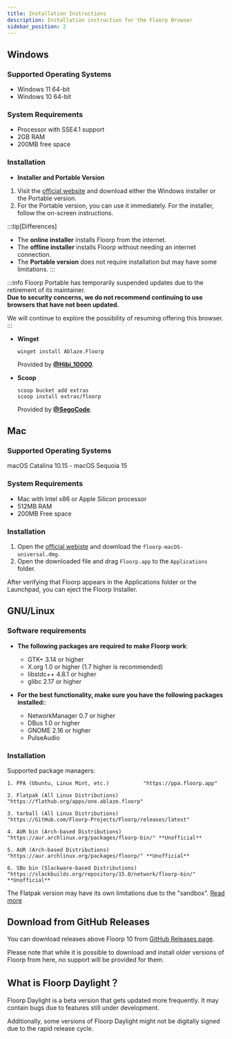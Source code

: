 ```yaml
---
title: Installation Instructions
description: Installation instruction for the Floorp Browser
sidebar_position: 2
---
```



## Windows

### Supported Operating Systems

- Windows 11 64-bit
- Windows 10 64-bit

### System Requirements

- Processor with SSE4.1 support
- 2GB RAM
- 200MB free space

### Installation

- **Installer and Portable Version**

1. Visit the [official website](https://floorp.app/en-US/download) and download either the Windows installer or the Portable version.
2. For the Portable version, you can use it immediately. For the installer, follow the on-screen instructions.

:::tip[Differences]
- The **online installer** installs Floorp from the internet.
- The **offline installer** installs Floorp without needing an internet connection.
- The **Portable version** does not require installation but may have some limitations.
:::

:::info
Floorp Portable has temporarily suspended updates due to the retirement of its maintainer.\
**Due to security concerns, we do not recommend continuing to use browsers that have not been updated.**

We will continue to explore the possibility of resuming offering this browser.
:::

- **Winget**

  ```shell
  winget install Ablaze.Floorp
  ```
  Provided by **[@Hibi_10000](https://github.com/Hibi-10000)**.
- **Scoop**
  ```shell
  scoop bucket add extras
  scoop install extras/floorp
  ```
  Provided by **[@SegoCode](https://github.com/SegoCode)**.

## Mac

### Supported Operating Systems
macOS Catalina 10.15 - macOS Sequoia 15

### System Requirements

- Mac with Intel x86 or Apple Silicon processor
- 512MB RAM
- 200MB Free space

### Installation

1. Open the [official webiste](https://floorp.app/en-US/download) and download the `floorp-macOS-universal.dmg`.
2. Open the downloaded file and drag `Floorp.app` to the `Applications` folder.

  After verifying that Floorp appears in the Applications folder or the Launchpad, you can eject the Floorp Installer.

## GNU/Linux

### Software requirements

- **The following packages are required to make Floorp work**:

    - GTK+ 3.14 or higher
    - X.org 1.0 or higher (1.7 higher is recommended)
    - libstdc++ 4.8.1 or higher
    - glibc 2.17 or higher

- **For the best functionality, make sure you have the following packages installed:**:

    - NetworkManager 0.7 or higher
    - DBus 1.0 or higher
    - GNOME 2.16 or higher
    - PulseAudio

### Installation

Supported package managers:
```text
1. PPA (Ubuntu, Linux Mint, etc.)           "https://ppa.floorp.app"

2. Flatpak (All Linux Distributions)        "https://flathub.org/apps/one.ablaze.floorp"

3. tarball (All Linux Distributions)        "https://GitHub.com/Floorp-Projects/Floorp/releases/latest"

4. AUR bin (Arch-based Distributions)       "https://aur.archlinux.org/packages/floorp-bin/" **Unofficial**

5. AUR (Arch-based Distributions)           "https://aur.archlinux.org/packages/floorp/" **Unofficial**

6. SBo bin (Slackware-based Distributions)  "https://slackbuilds.org/repository/15.0/network/floorp-bin/" **Unofficial**
```

The Flatpak version may have its own limitations due to the "sandbox". [Read more](/docs/issue-tracker/flatpak)

## Download from GitHub Releases

You can download releases above Floorp 10 from [GitHub Releases page](https://github.com/Floorp-Projects/Floorp/releases).

Please note that while it is possible to download and install older versions of Floorp from here, no support will be provided for them.

## What is Floorp Daylight？

Floorp Daylight is a beta version that gets updated more frequently. It may contain bugs due to features still under development.

Additionally, some versions of Floorp Daylight might not be digitally signed due to the rapid release cycle.

<Support />